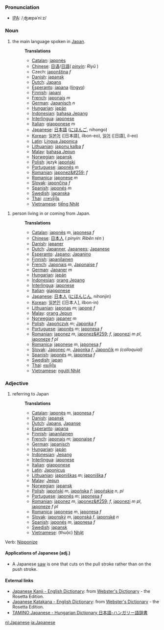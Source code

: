 ===Pronunciation===
*[[International Phonetic Alphabet|IPA]]: /ˌʤæpəˈniːz/
===Noun===
#the main language spoken in [[Japan]].
#:'''Translations'''
#:*[[Catalan]]: [[japonès]]
#:*[[Chinese]]: [[日语]]/[[日語]]( ''[[pinyin]]: Rìyǔ'' )
#:*Czech: [[japonština]] ''f''
#:*[[Danish]]: [[japansk]]
#:*[[Dutch]]: [[Japans]]
#:*[[Esperanto]]: [[japana]] ([[lingvo]])
#:*[[Finnish]]: [[japani]]
#:*[[French]]: [[japonais]] ''m''
#:*[[German]]: [[Japanisch]] ''n''
#:*[[Hungarian]]: [[japán]]
#:*[[Indonesian]]: [[bahasa Jepang]]
#:*[[Interlingua]]: [[japonese]]
#:*[[Italian]]: [[giapponese]] ''m''
#:*[[Japanese]]: [[日本語]] (<font lang="ja">[[にほんご]]</font>, nihongo)
#:*[[Korean]]: [[일본어]] ([日本語], ilbon-eo), [[일어]] ([日語], il-eo)
#:*[[Latin]]: [[Lingua Japonica]]
#:*[[Lithuanian]]: [[japonų kalba]] ''f''
#:*[[Malay]]: [[bahasa Jepun]]
#:*[[Norwegian]]: [[japansk]]
#:*[[Polish]]: język [[japoński]]
#:*[[Portuguese]]: [[japonês]] ''m''
#:*[[Romanian]]: [[japonez&#259;]] ''f''
#:*[[Romanica]]: [[japonese]] ''m''
#:*[[Slovak]]: [[japončina]] ''f''
#:*[[Spanish]]: [[japonés]] ''m''
#:*[[Swedish]]: [[japanska]]
#:*[[Thai]]: [[ภาษาญี่ปุ่น]]
#:*[[Vietnamese]]: [[tiếng Nhật]]

#person living in or coming from Japan.
#:'''Translations'''
#:*[[Catalan]]: [[japonès]] ''m'', [[japonesa]] ''f''
#:*[[Chinese]]: [[日本人]] ( ''pinyin: Rìběn rén'' )
#:*[[Danish]]: [[japaner]]
#:*[[Dutch]]: [[Japanner]], [[Japanees]]; [[Japanese]]
#:*[[Esperanto]]: [[Japano]]; [[Japanino]]
#:*[[Finnish]]: [[japanilainen]]
#:*[[French]]: [[Japonais]] ''m'', [[Japonaise]] ''f''
#:*[[German]]: [[Japaner]] ''m''
#:*[[Hungarian]]: [[japán]]
#:*[[Indonesian]]: [[orang Jepang]]
#:*[[Interlingua]]: [[japonese]]
#:*[[Italian]]: [[giapponese]]
#:*[[Japanese]]: [[日本人]] ([[にほんじん]], nihonjin)
#:*[[Korean]]: [[일본인]] ([日本人], ilbon-in)
#:*[[Lithuanian]]: [[japonas]] ''m''; [[japonė]] ''f''
#:*[[Malay]]: [[orang Jepun]]
#:*[[Norwegian]]: [[japaner]] ''m''
#:*[[Polish]]: [[Japończyk]] ''m''; [[Japonka]] ''f''
#:*[[Portuguese]]: [[japonês]] ''m''; [[japonesa]] ''f''
#:*[[Romanian]]: [[japonez]] ''m'', [[japonez&#259;]] ''f'', [[japonezi]] ''m pl'', [[japoneze]] ''f pl''
#:*[[Romanica]]: [[japonese]] ''m'', [[japonesa]] ''f''
#:*[[Slovak]]: [[Japonec]] ''m'', [[Japonka]] ''f'', [[Japončík]] ''m (colloquial)''
#:*[[Spanish]]: [[japonés]] ''m'', [[japonesa]] ''f''
#:*[[Swedish]]: [[japan]]
#:*[[Thai]]: [[คนญี่ปุ่น]]
#:*[[Vietnamese]]: [[người Nhật]]

===Adjective===
#referring to Japan
#:'''Translations'''
#:*[[Catalan]]: [[japonès]] ''m'', [[japonesa]] ''f''
#:*[[Danish]]: [[japansk]]
#:*[[Dutch]]: [[Japans]], [[Japanse]]
#:*[[Esperanto]]: [[japana]]
#:*[[Finnish]]: [[japanilainen]]
#:*[[French]]: [[japonais]] ''m''; [[japonaise]] ''f''
#:*[[German]]: [[japanisch]]
#:*[[Hungarian]]: [[japán]]
#:*[[Indonesian]]: [[Jepang]]
#:*[[Interlingua]]: [[japonese]]
#:*[[Italian]]: [[giapponese]]
#:*[[Latin]]: [[Japonicus]]
#:*[[Lithuanian]]: [[japoniškas]] ''m''; [[japoniška]] ''f''
#:*[[Malay]]: [[Jepun]]
#:*[[Norwegian]]: [[japansk]]
#:*[[Polish]]: [[japoński]] ''m'', [[japońska]] ''f''; [[japońskie]] ''n'', ''pl''
#:*[[Portuguese]]: [[japonês]] ''m''; [[japonesa]] ''f''
#:*[[Romanian]]: [[japonez]] ''m'', [[japonez&#259;]] ''f'', [[japonezi]] ''m pl'', [[japoneze]] ''f pl''
#:*[[Romanica]]: [[japonese]] ''m'', [[japonesa]] ''f''
#:*[[Slovak]]: [[japonský]] ''m'', [[japonská]] ''f'', [[japonské]] ''n''
#:*[[Spanish]]: [[japonés]] ''m'', [[japonesa]] ''f''
#:*[[Swedish]]: [[japansk]]
#:*[[Vietnamese]]: (thuộc) [[Nhật]]

Verb: [[Nipponize]]

====Applications of Japanese (adj.)====
* A Japanese [[saw]] is one that cuts on the pull stroke rather than on the push stroke.

==== External links====
*[http://www.websters-online-dictionary.org/definition/Japanese+Kanji-english/ Japanese Kanji - English Dictionary]: from [http://www.websters-online-dictionary.org/ Webster's Dictionary] - the Rosetta Edition.
*[http://www.websters-online-dictionary.org/definition/Japanese+Katakana-english/ Japanese Katakana - English Dictionary]: from [http://www.websters-online-dictionary.org/ Webster's Dictionary] - the Rosetta Edition.
*[http://www.cre-active.hu/tamino/ TAMINO Japanese - Hungarian Dictionary 日本語-ハンガリー語辞書]

[[nl:Japanese]]
[[ja:Japanese]]